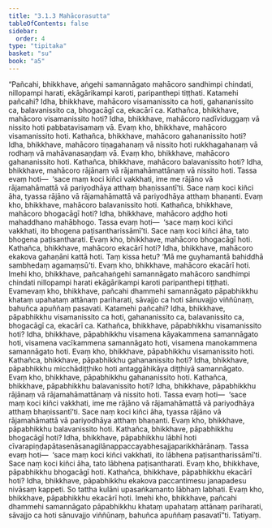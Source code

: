 ```yaml
---
title: "3.1.3 Mahācorasutta"
tableOfContents: false
sidebar:
  order: 4
type: "tipitaka"
basket: "su"
book: "a5"
---
```



<DynamicBreadcrumb />

<Division number="103" book="a5" bookNo="16" page="113">

<Paragraph number="619" book="a5">
“Pañcahi, bhikkhave, aṅgehi samannāgato mahācoro sandhimpi chindati, nillopampi harati, ekāgārikampi karoti, paripanthepi tiṭṭhati. Katamehi pañcahi? Idha, bhikkhave, mahācoro visamanissito ca hoti, gahananissito ca, balavanissito ca, bhogacāgī ca, ekacārī ca.
</Paragraph>

<Paragraph number="620" book="a5">
Kathañca, bhikkhave, mahācoro visamanissito hoti? Idha, bhikkhave, mahācoro nadīviduggaṃ vā nissito hoti pabbatavisamaṃ vā. Evaṃ kho, bhikkhave, mahācoro visamanissito hoti.
</Paragraph>

<Paragraph number="621" book="a5">
Kathañca, bhikkhave, mahācoro gahananissito hoti? Idha, bhikkhave, mahācoro tiṇagahanaṃ vā nissito hoti rukkhagahanaṃ vā rodhaṃ vā mahāvanasaṇḍaṃ vā. Evaṃ kho, bhikkhave, mahācoro gahananissito hoti.
</Paragraph>

<Paragraph number="622" book="a5">
Kathañca, bhikkhave, mahācoro balavanissito hoti? Idha, bhikkhave, mahācoro rājānaṃ vā rājamahāmattānaṃ vā nissito hoti. Tassa evaṃ hoti—  ‘sace maṃ koci kiñci vakkhati, ime me rājāno vā rājamahāmattā vā pariyodhāya atthaṃ bhaṇissantī’ti. Sace naṃ koci kiñci āha, tyassa rājāno vā rājamahāmattā vā pariyodhāya atthaṃ bhaṇanti. Evaṃ kho, bhikkhave, mahācoro balavanissito hoti.
</Paragraph>

<Paragraph number="623" book="a5">
Kathañca, bhikkhave, mahācoro bhogacāgī hoti? Idha, bhikkhave, mahācoro aḍḍho hoti mahaddhano mahābhogo. Tassa evaṃ hoti—  ‘sace maṃ koci kiñci vakkhati, ito bhogena paṭisantharissāmī’ti. Sace naṃ koci kiñci āha, tato bhogena paṭisantharati. Evaṃ kho, bhikkhave, mahācoro bhogacāgī hoti.
</Paragraph>

<Paragraph number="624" book="a5">
Kathañca, bhikkhave, mahācoro ekacārī hoti? Idha, bhikkhave, mahācoro ekakova gahaṇāni kattā hoti. Taṃ kissa hetu? ‘Mā me guyhamantā bahiddhā sambhedaṃ agamaṃsū’ti. Evaṃ kho, bhikkhave, mahācoro ekacārī hoti.
</Paragraph>

<Paragraph number="625" book="a5">
Imehi kho, bhikkhave, pañcahaṅgehi samannāgato mahācoro sandhimpi chindati nillopampi harati ekāgārikampi karoti paripanthepi tiṭṭhati.
</Paragraph>

<Paragraph number="626" book="a5">
Evamevaṃ kho, bhikkhave, pañcahi dhammehi samannāgato pāpabhikkhu khataṃ upahataṃ attānaṃ pariharati, sāvajjo ca hoti sānuvajjo viññūnaṃ, bahuñca apuññaṃ pasavati. Katamehi pañcahi? Idha, bhikkhave, pāpabhikkhu visamanissito ca hoti, gahananissito ca, balavanissito ca, bhogacāgī ca, ekacārī ca.
</Paragraph>

<Paragraph number="627" book="a5">
Kathañca, bhikkhave, pāpabhikkhu visamanissito hoti? Idha, bhikkhave, pāpabhikkhu visamena kāyakammena samannāgato hoti, visamena vacīkammena samannāgato hoti, visamena manokammena samannāgato hoti. Evaṃ kho, bhikkhave, pāpabhikkhu visamanissito hoti.
</Paragraph>

<Paragraph number="628" book="a5">
Kathañca, bhikkhave, pāpabhikkhu gahananissito hoti? Idha, bhikkhave, pāpabhikkhu micchādiṭṭhiko hoti antaggāhikāya diṭṭhiyā samannāgato. Evaṃ kho, bhikkhave, pāpabhikkhu gahananissito hoti.
</Paragraph>

<Paragraph number="629" book="a5">
Kathañca, bhikkhave, pāpabhikkhu balavanissito hoti? Idha, bhikkhave, pāpabhikkhu rājānaṃ vā rājamahāmattānaṃ vā nissito hoti. Tassa evaṃ hoti—  ‘sace maṃ koci kiñci vakkhati, ime me rājāno vā rājamahāmattā vā pariyodhāya atthaṃ bhaṇissantī’ti. Sace naṃ koci kiñci āha, tyassa rājāno vā rājamahāmattā vā pariyodhāya atthaṃ bhaṇanti. Evaṃ kho, bhikkhave, pāpabhikkhu balavanissito hoti.
</Paragraph>

<Paragraph number="630" book="a5">
Kathañca, bhikkhave, pāpabhikkhu bhogacāgī hoti? Idha, bhikkhave, pāpabhikkhu lābhī hoti cīvarapiṇḍapātasenāsanagilānappaccayabhesajjaparikkhārānaṃ. Tassa evaṃ hoti—  ‘sace maṃ koci kiñci vakkhati, ito lābhena paṭisantharissāmī’ti. Sace naṃ koci kiñci āha, tato lābhena paṭisantharati. Evaṃ kho, bhikkhave, pāpabhikkhu bhogacāgī hoti.
</Paragraph>

<Paragraph number="631" book="a5">
Kathañca, bhikkhave, pāpabhikkhu ekacārī hoti? Idha, bhikkhave, pāpabhikkhu ekakova paccantimesu janapadesu nivāsaṃ kappeti. So tattha kulāni upasaṅkamanto lābhaṃ labhati. Evaṃ kho, bhikkhave, pāpabhikkhu ekacārī hoti.
</Paragraph>

<Paragraph number="632" book="a5">
Imehi kho, bhikkhave, pañcahi dhammehi samannāgato pāpabhikkhu khataṃ upahataṃ attānaṃ pariharati, sāvajjo ca hoti sānuvajjo viññūnaṃ, bahuñca apuññaṃ pasavatī”ti.

</Paragraph>
</Division>

<Paragraph number="633" type="center" book="a5">
Tatiyaṃ.
</Paragraph>